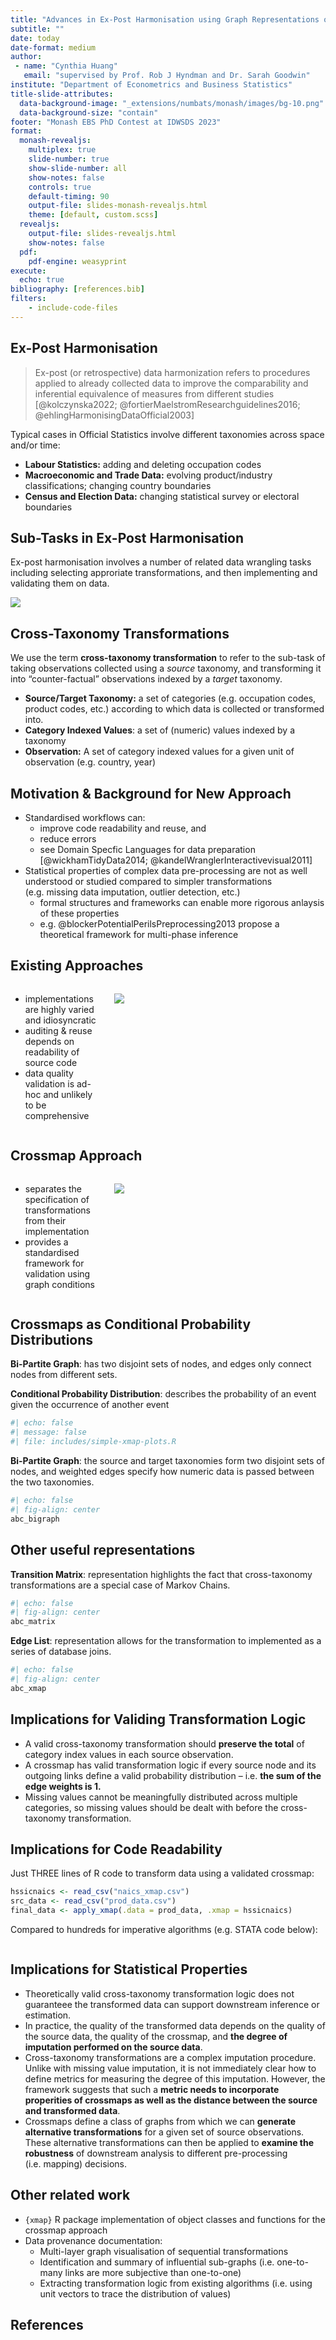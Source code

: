 ```yaml
---
title: "Advances in Ex-Post Harmonisation using Graph Representations of Cross-Taxonomy Transformations"
subtitle: ""
date: today
date-format: medium
author: 
 - name: "Cynthia Huang"
   email: "supervised by Prof. Rob J Hyndman and Dr. Sarah Goodwin"
institute: "Department of Econometrics and Business Statistics"
title-slide-attributes: 
  data-background-image: "_extensions/numbats/monash/images/bg-10.png"
  data-background-size: "contain"
footer: "Monash EBS PhD Contest at IDWSDS 2023"
format: 
  monash-revealjs:
    multiplex: true
    slide-number: true
    show-slide-number: all
    show-notes: false
    controls: true
    default-timing: 90
    output-file: slides-monash-revealjs.html
    theme: [default, custom.scss]
  revealjs:
    output-file: slides-revealjs.html
    show-notes: false
  pdf:
    pdf-engine: weasyprint
execute:
  echo: true
bibliography: [references.bib]
filters: 
    - include-code-files
---
```


## Ex-Post Harmonisation

> Ex-post (or retrospective) data harmonization refers to procedures applied to already collected data to improve the comparability and inferential equivalence of measures from different studies [@kolczynska2022; @fortierMaelstromResearchguidelines2016; @ehlingHarmonisingDataOfficial2003]

Typical cases in Official Statistics involve different taxonomies across space and/or time:

-   **Labour Statistics:** adding and deleting occupation codes
-   **Macroeconomic and Trade Data:** evolving product/industry classifications; changing country boundaries
-   **Census and Election Data:** changing statistical survey or electoral boundaries

## Sub-Tasks in Ex-Post Harmonisation

Ex-post harmonisation involves a number of related data wrangling tasks including selecting approriate transformations, and then implementing and validating them on data.

![](images/image-137145983.png){fig-align="center"}

## Cross-Taxonomy Transformations

We use the term **cross-taxonomy transformation** to refer to the sub-task of taking observations collected using a *source* taxonomy, and transforming it into "counter-factual" observations indexed by a *target* taxonomy.

-   **Source/Target Taxonomy:** a set of categories (e.g. occupation codes, product codes, etc.) according to which data is collected or transformed into.
-   **Category Indexed Values**: a set of (numeric) values indexed by a taxonomy
-   **Observation:** A set of category indexed values for a given unit of observation (e.g. country, year)

## Motivation & Background for New Approach

-   Standardised workflows can:
    -   improve code readability and reuse, and
    -   reduce errors
    -   see Domain Specfic Languages for data preparation [@wickhamTidyData2014; @kandelWranglerInteractivevisual2011]
-   Statistical properties of complex data pre-processing are not as well understood or studied compared to simpler transformations (e.g. missing data imputation, outlier detection, etc.)
    -   formal structures and frameworks can enable more rigorous anlaysis of these properties
    -   e.g. @blockerPotentialPerilsPreprocessing2013 propose a theoretical framework for multi-phase inference

## Existing Approaches

::: columns
::: {.column width="30%"}
-   implementations are highly varied and idiosyncratic
-   auditing & reuse depends on readability of source code
-   data quality validation is ad-hoc and unlikely to be comprehensive
:::

::: {.column width="70%"}
![](images/paste-13.png){fig-align="center"}
:::
:::

## Crossmap Approach

::: columns
::: {.column width="30%"}
-   separates the specification of transformations from their implementation
-   provides a standardised framework for validation using graph conditions
:::

::: {.column width="70%"}
![](images/paste-14.png){fig-align="center"}
:::
:::

## Crossmaps as Conditional Probability Distributions

::: notes

**Bi-Partite Graph**: has two disjoint sets of nodes, and edges only connect nodes from different sets.

**Conditional Probability Distribution**: describes the probability of an event given the occurrence of another event

:::

```r
#| echo: false
#| message: false
#| file: includes/simple-xmap-plots.R
```

::: {layout-nrow="[30,70]"}
**Bi-Partite Graph**: the source and target taxonomies form two disjoint sets of nodes, and weighted edges specify how numeric data is passed between the two taxonomies.
```r
#| echo: false
#| fig-align: center
abc_bigraph

```

:::

## Other useful representations

::: {layout-ncol="2"}

**Transition Matrix**: representation highlights the fact that cross-taxonomy transformations are a special case of Markov Chains.
```r
#| echo: false
#| fig-align: center
abc_matrix
```

**Edge List**: representation allows for the transformation to implemented as a series of database joins.
```r
#| echo: false
#| fig-align: center
abc_xmap
```

:::

<!-- ![](images/paste-22.png){fig-align="center"} -->

## Implications for Validing Transformation Logic

-   A valid cross-taxonomy transformation should **preserve the total** of category index values in each source observation.
-   A crossmap has valid transformation logic if every source node and its outgoing links define a valid probability distribution -- i.e. **the sum of the edge weights is 1.**
-   Missing values cannot be meaningfully distributed across multiple categories, so missing values should be dealt with before the cross-taxonomy transformation.

## Implications for Code Readability

Just THREE lines of R code to transform data using a validated crossmap:

``` r
hssicnaics <- read_csv("naics_xmap.csv")
src_data <- read_csv("prod_data.csv")
final_data <- apply_xmap(.data = prod_data, .xmap = hssicnaics)
```

Compared to hundreds for imperative algorithms (e.g. STATA code below):

``` .stata
```

## Implications for Statistical Properties

- Theoretically valid cross-taxonomy transformation logic does not guaranteee the transformed data can support downstream inference or estimation.
- In practice, the quality of the transformed data depends on the quality of the source data, the quality of the crossmap, and **the degree of imputation performed on the source data**.
- Cross-taxonomy transformations are a complex imputation procedure. Unlike with missing value imputation, it is not immediately clear how to define metrics for measuring the degree of this imputation. However, the framework suggests that such a **metric needs to incorporate properities of crossmaps as well as the distance between the source and transformed data**.
- Crossmaps define a class of graphs from which we can **generate alternative transformations** for a given set of source observations. These alternative transformations can then be applied to **examine the robustness** of downstream analysis to different pre-processing (i.e. mapping) decisions.

## Other related work

- `{xmap}` R package implementation of object classes and functions for the crossmap approach
- Data provenance documentation:
  - Multi-layer graph visualisation of sequential transformations
  - Identification and summary of influential sub-graphs (i.e. one-to-many links are more subjective than one-to-one)
  - Extracting transformation logic from existing algorithms (i.e. using unit vectors to trace the distribution of values)

## References